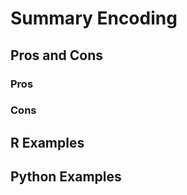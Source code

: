 # Summary Encoding {#sec-summary-encoding}

## Pros and Cons

### Pros

### Cons

## R Examples

## Python Examples
